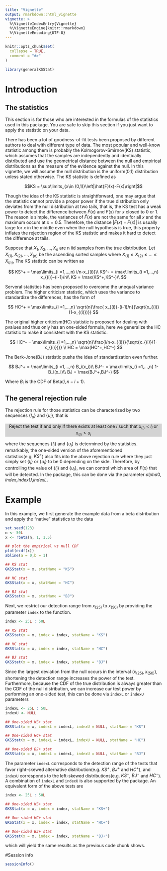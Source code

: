 ```yaml
---
title: "Vignette"
output: rmarkdown::html_vignette
vignette: >
  %\VignetteIndexEntry{Vignette}
  %\VignetteEngine{knitr::rmarkdown}
  %\VignetteEncoding{UTF-8}
---
```


```r
knitr::opts_chunk$set(
  collapse = TRUE,
  comment = "#>"
)
```

```r
library(generalKSStat)
```
# Introduction 
## The statistics
This section is for those who are interested in the formulas of the statistics used in this package. You are safe to skip this section if you just want to apply the statistic on your data.

There has been a lot of goodness-of-fit tests been proposed by different authors to deal with different type of data. The most popular and well-know statistic among them is probably the Kolmogorov-Smirnov(KS) statistic, which assumes that the samples are independently and identically distributed and use the geometrical distance between the null and empirical distributions as the measure of the evidence against the null. In this vignette, we will assume the null distribution is the uniform(0,1) distribution unless stated otherwise. The KS statistic is defined as

$$KS = \sup\limits_{x\in (0,1)}\left|\hat{F}(x)-F(x)\right|$$

Though the idea of the KS statistic is straightforward, one may argue that the statistic cannot provide a proper power if the true distribution only deviates from the null distribution at two tails, that is, the KS test has a weak power to detect the difference between $\hat{F}(x)$ and $F(x)$ for $x$ closed to 0 or 1. The reason is simple, the variances of $\hat{F}(x)$ are not the same for all $x$ and the maximum occurs at $x=0.5$. Therefore, the distance $\left|\hat{F}(x)-F(x)\right|$ is usually large for $x$ in the middle even when the null hypothesis is true, this property inflates the rejection region of the KS statistic and makes it hard to detect the difference at tails. 

Suppose that $X_1,X_2,...,X_n$ are n iid samples from the true distribution. Let $X_{(1)},X_{(2)},...,X_{(n)}$ be the ascending sorted samples where $X_{(1)}\leq X_{(2)}\leq ...\leq X_{(n)}$, The KS statistic can be written as


$$
KS^+ = \max\limits_{i =1,...,n} i/n-x_{(i)}\\
KS^- = \max\limits_{i =1,...,n} x_{(i)}-(i-1)/n\\
KS = \max(KS^+,KS^-)\\
$$

Serveral statistics has been proposed to overcome the unequal variance problem. The higher criticism statistic, which uses the variance to standardize the differences, has the form of

$$
HC^+ = \max\limits_{i =1,...,n}
\sqrt{n}\frac{ x_{(i)}-(i-1)/n}{\sqrt{x_{(i)}(1-x_{(i)})}}
$$

The original higher criticism(HC) statistic is proposed for dealing with pvalues and thus only has an one-sided formula, here we generalize the HC statistic to make it consistent with the KS statistic.

$$
HC^- = \max\limits_{i =1,...,n} \sqrt{n}\frac{i/n-x_{(i)}}{\sqrt{x_{(i)}(1-x_{(i)})}} \\
HC = \max(HC^+,HC^-)
$$

The Berk-Jone(BJ) statistic pushs the idea of standardization even further.

$$
BJ^+ = \max\limits_{i =1,...,n} B_i(x_i)\\
BJ^- = \max\limits_{i =1,...,n} 1-B_i(x_i)\\
BJ = \max(BJ^+,BJ^-)
$$

Where $B_i$ is the CDF of Beta$(i,n-i+1)$. 

## The general rejection rule
The rejection rule for those statistics can be characterized by two sequences $\{l_u\}$ and $\{u_i\}$, that is


<p style="background-color: lightgray" align="center">
Reject the test if and only if there exists at least one $i$ such that $x_{(i)}<l_i$ or $x_{(i)}>u_i$
</p>


where the sequences $\{l_i\}$ and $\{u_i\}$ is determined by the statistics. remarkably, the one-sided version of the aforementioned statistics(e.g. $KS^+$) also fits into the above rejection rule where they just simply set $\{l_i\}$ or $\{u_i\}$ to be 0 depending on the side. Therefore, by controlling the value of $\{l_i\}$ and $\{u_i\}$, we can control which area of $F(x)$ that will be detected. In the package, this can be done via the parameter $alpha0$, $index$,$indexU$,$indexL$.


# Example
In this example, we first generate the example data from a beta distribution and apply the "native" statistics to the data
```r
set.seed(123)
n <- 50L
x <- rbeta(n, 1, 1.5)

## plot the empirical vs null CDF
plot(ecdf(x))
abline(a = 0,b = 1)

## KS stat
GKSStat(x = x, statName = "KS")

## HC stat
GKSStat(x = x, statName = "HC")

## BJ stat
GKSStat(x = x, statName = "BJ")
```

Next, we restrict our detection range from $x_{(25)}$ to $x_{(50)}$  by providing the parameter `index` to the function.
```r
index <- 25L : 50L

## KS stat
GKSStat(x = x, index = index, statName = "KS")

## HC stat
GKSStat(x = x, index = index, statName = "HC")

## BJ stat
GKSStat(x = x, index = index, statName = "BJ")
```
Since the largest deviation from the null occurs in the interval $(x_{(25)},x_{(50)})$, shortening the detection range increases the power of the test. Furthermore, because the CDF of the true distribution is always greater than the CDF of the null distribution, we can increase our test power by performing an one-sided test, this can be done via `indexL` or `indexU` parameters
```r
indexL <- 25L : 50L
indexU <- NULL

## One-sided KS+ stat
GKSStat(x = x, indexL = indexL, indexU = NULL, statName = "KS")

## One-sided HC+ stat
GKSStat(x = x, indexL = indexL, indexU = NULL, statName = "HC")

## One-sided BJ+ stat
GKSStat(x = x, indexL = indexL, indexU = NULL, statName = "BJ")
```
The parameter `indexL` corresponds to the detection range of the tests that favor right-skewed alternative distribution(e.g. $KS^+$, $BJ^+$ and $HC^+$), and `indexU` corresponds to the left-skewed distributions(e.g. $KS^-$, $BJ^-$ and $HC^-$). A combination of `indexL` and `indexU` is also supported by the package. An equivalent form of the above tests are
```r
index <- 25L : 50L

## One-sided KS+ stat
GKSStat(x = x, index = index, statName = "KS+")

## One-sided HC+ stat
GKSStat(x = x, index = index, statName = "HC+")

## One-sided BJ+ stat
GKSStat(x = x, index = index, statName = "BJ+")
```
which will yield the same results as the previous code chunk shows.

#Session info
```r
sessionInfo()
```








